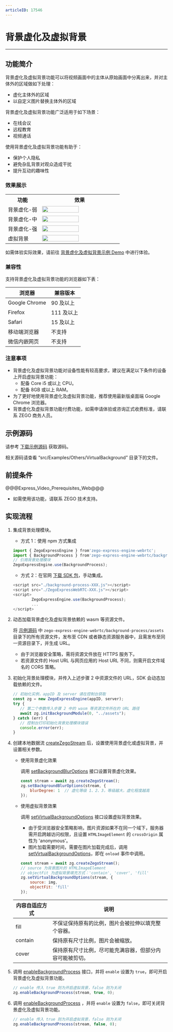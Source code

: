 ```yaml
---
articleID: 17546
---
```

# 背景虚化及虚拟背景

- - -

## 功能简介

背景虚化及虚拟背景功能可以将视频画面中的主体从原始画面中分离出来，并对主体外的区域做如下处理：
- 虚化主体外的区域
- 以自定义图片替换主体外的区域

背景虚化及虚拟背景功能广泛适用于如下场景：
- 在线会议
- 远程教育
- 视频通话

使用背景虚化及虚拟背景功能有助于：
- 保护个人隐私
- 避免杂乱背景对观众造成干扰
- 提升互动的趣味性

### 效果展示

<table>
  <colgroup>
    <col width="30%">
    <col width="70%">
  </colgroup>
<tbody><tr>
<th>功能</th>
<th>效果</th>
</tr>
<tr>
<td>背景虚化-弱</td>
<td><img src="https://media-resource.spreading.io/docuo/workspace740/af061ebc6eaf0f12ae9e7f72235bd04e/b669d10113.png" width="70%"></td>
</tr>
<tr>
<td>背景虚化-中</td>
<td><img src="https://media-resource.spreading.io/docuo/workspace740/af061ebc6eaf0f12ae9e7f72235bd04e/6364d2bc42.png" width="70%"></td>
</tr>
<tr>
<td>背景虚化-强</td>
<td><img src="https://media-resource.spreading.io/docuo/workspace740/af061ebc6eaf0f12ae9e7f72235bd04e/c624f44d28.png" width="70%"></td>
</tr>
<tr>
<td>虚拟背景</td>
<td><img src="https://media-resource.spreading.io/docuo/workspace740/af061ebc6eaf0f12ae9e7f72235bd04e/de1e9cf26f.png" width="70%"></td>
</tr>
</tbody></table>


如需体验实际效果，请前往 [背景虚化及虚拟背景示例 Demo](https://zegoim.github.io/express-demo-web/src/Examples/DebugAndConfig/InitSettings/index.html?lang=zh) 中进行体验。


### 兼容性

支持背景虚化及虚拟背景功能的浏览器如下表：

| 浏览器 | 兼容版本 |
|  ----  | ----  |
|Google Chrome	| 90 及以上|
|Firefox | 111 及以上|
|Safari | 15 及以上 |
|移动端浏览器| 不支持 |
|微信内嵌网页| 不支持 |

### 注意事项

- 背景虚化及虚拟背景功能对设备性能有较高要求，建议在满足以下条件的设备上开启虚拟背景功能：
    - 配备 Core i5 或以上 CPU。
    - 配备 8GB 或以上 RAM。
- 为了更好地使用背景虚化及虚拟背景功能，推荐使用最新版桌面端 Google Chrome 浏览器。
- 背景虚化及虚拟背景功能付费功能，如需申请体验或咨询正式收费标准，请联系 ZEGO 商务人员。

## 示例源码

请参考 [下载示例源码](!DownloadDemo/DownloadDemo) 获取源码。

相关源码请查看 “src/Examples/Others/VirtualBackground” 目录下的文件。

## 前提条件

@@@Express_Video_Prerequisites_Web@@@
- 如需使用该功能，请联系 ZEGO 技术支持。


## 实现流程

1. 集成背景处理模块。

    - 方式 1：使用 npm 方式集成

    ```javascript
    import { ZegoExpressEngine } from'zego-express-engine-webrtc';
    import { BackgroundProcess } from'zego-express-engine-webrtc/background-process';
    // 引用背景处理模块
    ZegoExpressEngine.use(BackgroundProcess);
    ```

    - 方式 2：在官网 [下载 SDK 包](!DownloadSDK/DownloadSDK)，手动集成。
    ```javascript
    <script src="./background-process-XXX.js"></script>
    <script src="./ZegoExpressWebRTC-XXX.js"></script>
    <script>
            ZegoExpressEngine.use(BackgroundProcess);
            ...
    </script>
    ```

2. 动态加载背景虚化及虚拟背景依赖的 wasm 等资源文件。

    将 [示例源码](!DownloadDemo/DownloadDemo) 中 `zego-express-engine-webrtc/background-process/assets` 目录下的所有资源文件，发布至 CDN 或者静态资源服务器中，且需发布至同一资源目录下，并生成 URL。

    <div class="mk-warning">
    
    - 由于浏览器安全策略，需将资源文件放在 HTTPS 服务下。
    - 若资源文件的 Host URL 与网页应用的 Host URL 不同，则需开启文件域名的 CORS 策略。
    </div>

3. 初始化背景处理模块，并传入上述步骤 2 中资源文件的 URL，SDK 会动态加载依赖的文件。

    ```javascript
    // 初始化实例，appID 及 server 请在控制台获取
    const zg = new ZegoExpressEngine(appID, server);
    try {
       // 第二个参数传入步骤 2 中的 wasm 等资源文件所在的 URL 路径
       await zg.initBackgroundModule(0, "../assets");
    } catch (err) {
       // 控制台打印初始化背景处理模块错误
       console.error(err);
    }
    ```

4. 创建本地数据流 [createZegoStream](@createZegoStream) 后，设置使用背景虚化或虚拟背景，并设置相关参数。

    - 使用背景虚化效果
    
        调用 [setBackgroundBlurOptions](@setBackgroundBlurOptions) 接口设置背景虚化效果。
        ```javascript
        const stream = await zg.createZegoStream();
        zg.setBackgroundBlurOptions(stream, {
            blurDegree: 1  // 虚化等级 1、2、3，等级越大，虚化程度越高
        });
        ```

    - 使用虚拟背景效果
    
        调用 [setVirtualBackgroundOptions](@setVirtualBackgroundOptions) 接口设置虚拟背景效果。
        <div class="mk-warning">

        - 由于受浏览器安全策略影响，图片资源如果不在同一个域下，服务器需开启跨越访问权限，且设置 `HTMLImageElement` 的 `crossOrigin` 属性为 'anonymous'。
        - 图片加载需要时间，需要在图片加载完成后，调用 [setVirtualBackgroundOptions](@setVirtualBackgroundOptions)，即在 `onload` 事件中调用。
        </div>

        ```javascript
        const stream = await zg.createZegoStream();
        // source 为背景图片的 HTMLImageElement
        // objectFit 为虚拟背景填充方式：'contain', 'cover', 'fill'
        zg.setVirtualBackgroundOptions(stream, {
            source: img,
            objectFit: 'fill'
        });
        ```
    |内容自适应方式|说明|
    |---|---|
    |fill|不保证保持原有的比例，图片会被拉伸以填充整个容器。|
    |contain| 保持原有尺寸比例，图片会被缩放。|
    |cover| 保持原有尺寸比例，尽可能充满容器，但部分内容可能被剪切。|



5. 调用 [enableBackgroundProcess](@enableBackgroundProcess) 接口，并将 `enable` 设置为 `true`，即可开启背景虚化及虚拟背景功能。
    
    ```javascript
    // enable 传入 true 则为开启虚拟背景，false 则为关闭
    zg.enableBackgroundProcess(stream, true, 0);
    ```

6. 调用 [enableBackgroundProcess](@enableBackgroundProcess) ，并将 `enable` 设置为 `false`，即可关闭背景虚化及虚拟背景功能。

    ```javascript
    // enable 传入 true 则为开启虚拟背景，false 则为关闭
    zg.enableBackgroundProcess(stream, false, 0);
    ```
